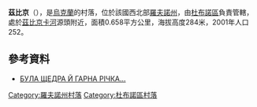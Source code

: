 {{coord|50|22|48|N|25|52|56|E|scale:30000|display=title}}

'''茲比京'''（{{lang-uk|Збитин}}），是[[烏克蘭|烏克蘭]]的村落，位於該國西北部[[羅夫諾州|羅夫諾州]]，由[[杜布諾區|杜布諾區]]負責管轄，處於[[茲比京卡河|茲比京卡河]]源頭附近，面積0.658平方公里，海拔高度284米，2001年人口252。

==參考資料==
* [http://7dniv.rv.ua/42_06/9_5.html БУЛА ЩЕДРА Й ГАРНА РІЧКА...]{{dead link|date=2018年4月 |bot=InternetArchiveBot |fix-attempted=yes }}

{{DEFAULTSORT:Збитин}}
[[Category:羅夫諾州村落|Category:羅夫諾州村落]]
[[Category:杜布諾區村落|Category:杜布諾區村落]]


{{Rivne-geo-stub}}